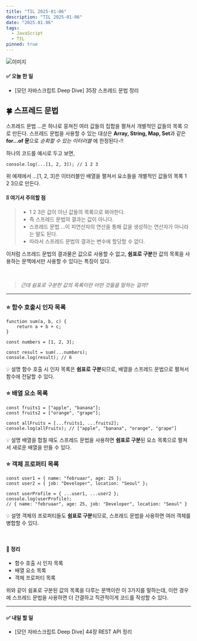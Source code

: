```yaml
---
title: "TIL 2025-01-06"
description: "TIL 2025-01-06"
date: "2025.01.06"
tags:
  - JavaScript
  - TIL
pinned: true
---
```


![이미지](/images/jan-6th.jpg)

#### ✅ 오늘 한 일

- [모던 자바스크립트 Deep Dive] 35장 스프레드 문법 정리

## 🍀 스프레드 문법

스프레드 문법 ...은 하나로 뭉쳐진 여러 값들의 집합을 펼쳐서 개별적인 값들의 목록 으로 만든다. 스프레드 문법을 사용할 수 있는 대상은 **Array, String, Map, Set**과 같은 **for...of 문**으로 _순회할 수 있는 이터러블_ 에 한정된다-!!

하나의 코드를 예시로 두고 보면,

```
console.log(...[1, 2, 3]); // 1 2 3
```

위 예제에서 ...[1, 2, 3]은 이터러블인 배열을 펼쳐서 요소들을 개별적인 값들의 목록 1 2 3으로 만든다.

#### ❕❕ 여기서 주의할 점

> - 1 2 3은 값이 아닌 값들의 목록으로 봐야한다.
> - 즉 스프레드 문법의 결과는 값이 아니다.
> - 스프레드 문법 ...이 피연산자의 연산을 통해 값을 생성하는 연산자가 아니라는 말도 된다.
> - 따라서 스프레드 문법의 결과는 변수에 할당할 수 없다.

이처럼 스프레드 문법의 결과물은 값으로 사용할 수 없고, **쉼표로 구분**한 값의 목록을 사용하는 문맥에서만 사용할 수 있다는 특징이 있다.

<br />

> _근데 쉼표로 구분한 값의 목록이란 어떤 것들을 말하는 걸까?_

---

### ⭐ 함수 호출시 인자 목록

```
function sum(a, b, c) {
	return a + b + c;
}

const numbers = [1, 2, 3];

const result = sum(...numbers);
console.log(result); // 6
```

💡 설명
함수 호출 시 인자 목록은 **쉼표로 구분**되므로, 배열을 스프레드 문법으로 펼쳐서 함수에 전달할 수 있다.

### ⭐ 배열 요소 목록

```
const fruits1 = ["apple", "banana"];
const fruits2 = ["orange", "grape"];

const allFruits = [...fruits1, ...fruits2];
console.log(allFruits); // ["apple", "banana", "orange", "grape"]
```

💡 설명
배열을 합칠 때도 스프레드 문법을 사용하면 **쉼표로 구분**된 요소 목록으로 펼쳐서 새로운 배열을 만들 수 있다.

### ⭐ 객체 프로퍼티 목록

```
const user1 = { name: "februaar", age: 25 };
const user2 = { job: "Developer", location: "Seoul" };

const userProfile = { ...user1, ...user2 };
console.log(userProfile);
// { name: "februaar", age: 25, job: "Developer", location: "Seoul" }
```

💡 설명
객체의 프로퍼티들도 **쉼표로 구분**되므로, 스프레드 문법을 사용하면 여러 객체를 병합할 수 있다.

<br />

#### 💬 정리

- 함수 호출 시 인자 목록
- 배열 요소 목록
- 객체 프로퍼티 목록

위와 같이 쉼표로 구분된 값의 목록을 다루는 문맥이란 이 3가지를 말하는데, 이런 경우에 스프레드 문법을 사용하면 더 간결하고 직관적이게 코드를 작성할 수 있다.

---

#### ✅ 내일 할 일

- [모던 자바스크립트 Deep Dive] 44장 REST API 정리
